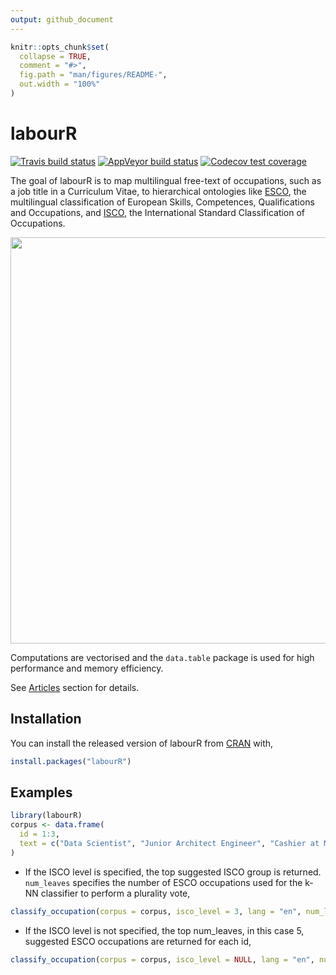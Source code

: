 ```yaml
---
output: github_document
---
```


<!-- README.md is generated from README.Rmd. Please edit that file -->

```r
knitr::opts_chunk$set(
  collapse = TRUE,
  comment = "#>",
  fig.path = "man/figures/README-",
  out.width = "100%"
)
```

# labourR

<!-- badges: start -->
[![Travis build status](https://travis-ci.org/AleKoure/labourR.svg?branch=master)](https://travis-ci.org/AleKoure/labourR)
[![AppVeyor build status](https://ci.appveyor.com/api/projects/status/github/AleKoure/labourR?branch=master&svg=true)](https://ci.appveyor.com/project/AleKoure/labourR)
[![Codecov test coverage](https://codecov.io/gh/AleKoure/labourR/branch/master/graph/badge.svg)](https://codecov.io/gh/AleKoure/labourR?branch=master)
<!-- badges: end -->

The goal of labourR is to map multilingual free-text of occupations, such as a job title in a Curriculum Vitae, to hierarchical ontologies like [ESCO](https://ec.europa.eu/esco/portal), the multilingual classification of European Skills, Competences, Qualifications and Occupations, and [ISCO](https://ec.europa.eu/esco/portal/escopedia/International_Standard_Classification_of_Occupations__40_ISCO_41_), the International Standard Classification of Occupations. 

<img src="man/figures/ESCO_ISCO_hierarchy.svg" width="650"/>

Computations are vectorised and the `data.table` package is used for high performance and memory efficiency. 

See [Articles](https://alekoure.github.io/labourR/articles/occupations_retrieval.html) section for details.

## Installation

You can install the released version of labourR from [CRAN](https://CRAN.R-project.org) with,

``` r
install.packages("labourR")
```

## Examples

```r
library(labourR)
corpus <- data.frame(
  id = 1:3,
  text = c("Data Scientist", "Junior Architect Engineer", "Cashier at McDonald's")
)
```

- If the ISCO level is specified, the top suggested ISCO group is returned. `num_leaves` specifies the number of ESCO occupations used for the k-NN classifier to perform a plurality vote,

```r
classify_occupation(corpus = corpus, isco_level = 3, lang = "en", num_leaves = 5)
```


- If the ISCO level is not specified, the top num_leaves, in this case 5, suggested ESCO occupations are returned for each id,

```r
classify_occupation(corpus = corpus, isco_level = NULL, lang = "en", num_leaves = 5)
```
